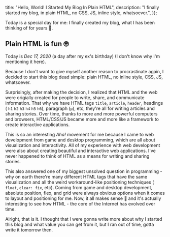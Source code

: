 
  title: "Hello, World! I Started My Blog In Plain HTML",
  description:
    "I finally started my blog, in plain HTML, no CSS, JS, inline style, whatsoever.",
});

Today is a special day for me: I finally created my blog, what I has been
thinking of for years 🎉.

## Plain HTML is fun 🤓

Today is _Dec 17, 2020_ (a day after my ex's birthday) (I don't know why I'm
mentioning it here).

Because I don't want to give myself another reason to procrastinate again, I
decided to start this blog dead simple: plain HTML, no inline style, CSS, JS,
whatsoever.

Surprisingly, after making the decision, I realized that HTML and the web were
origially created for people to write, share, and communicate information. That
why we have HTML tags `title`, `article`, `header`, headings ( `h1` `h2` `h3`
`h4` `h5` `h6`), paragraph (`p`), etc, they're all for writing articles and
sharing stories. Over time, thanks to more and more powerful computers and
browsers, HTML/CSS/JS became more and more like a framework to create
interactive applications.

This is so an interesting _Aha!_ movement for me because I came to web
development from game and desktop programming, which are all about visualization
and interactivity. All of my experience with web development were also about
creating beautiful and interactive web applications. I've never happened to
think of HTML as a means for writing and sharing stories.

This also answered one of my biggest unsolved question in programming - why on
earth there're many different HTML tags that have the same visualization and all
the weird workaround-like positioning techniques ( `float`, `clear: fix`, etc).
Coming from game and desktop development, absolute position, flex, and grid were
always obvious options when it comes to layout and positioning for me. Now, it
all makes sense 🤯 and it's actually interesting to see how HTML - the core of
the Internet has evolved over time.

Alright, that is it. I thought that I were gonna write more about why I started
this blog and what value you can get from it, but I ran out of time, gotta write
it tomorrow then.
